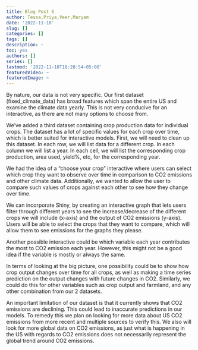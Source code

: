 ```yaml
---
title: Blog Post 6
author: Tessa,Priya,Veer,Maryam
date: '2022-11-18'
slug: []
categories: []
tags: []
description: ~
toc: yes
authors: []
series: []
lastmod: '2022-11-18T18:28:54-05:00'
featuredVideo: ~
featuredImage: ~
---
```

By nature, our data is not very specific. Our first dataset (fixed_climate_data) has broad features which span the entire US and examine the climate data yearly. This is not very conducive for an interactive, as there are not many options to choose from. 

We’ve added a third dataset containing crop production data for individual crops. The dataset has a lot of specific values for each crop over time, which is better suited for interactive models. First, we will need to clean up this dataset. In each row, we will list data for a different crop. In each column we will list a year. In each cell, we will list the corresponding crop production, area used, yield%, etc, for the corresponding year.

We had the idea of a “choose your crop” interactive where users can select which crop they want to observe over time in comparison to CO2 emissions and other climate data. Additionally, we wanted to allow the user to compare such values of crops against each other to see how they change over time. 

We can incorporate Shiny, by creating an interactive graph that lets users filter through different years to see the increase/decrease of the different crops we will include (x-axis) and the output of CO2 emissions (y-axis). Users will be able to select the crops that they want to compare, which will allow them to see emissions for the graphs they please. 

Another possible interactive could be which variable each year contributes the most to CO2 emission each year. However, this might not be a good idea if the variable is mostly or always the same. 

In terms of looking at the big picture, one possibility could be to show how crop output changes over time for all crops, as well as making a time series prediction on the output changes with future changes in CO2. Similarly, we could do this for other variables such as crop output and farmland, and any other combination from our 2 datasets. 

An important limitation of our dataset is that it currently shows that CO2 emissions are declining. This could lead to inaccurate predictions in our models. To remedy this we plan on looking for more data about US CO2 emissions from more recent and multiple sources to verify this. We also will look for more global data on CO2 emissions, as just what is happening in the US with regards to CO2 emissions does not necessarily represent the global trend around CO2 emissions. 
